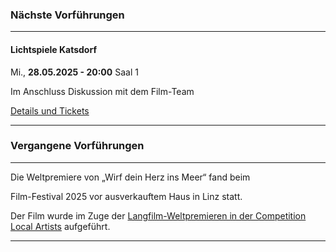 ### Nächste Vorführungen

***

#### Lichtspiele Katsdorf

Mi., **28.05.2025 - 20:00** Saal 1

Im Anschluss Diskussion mit dem Film-Team

[Details und Tickets](https://www.kino-katsdorf.at/ourmovies/wirf-dein-herz-ins-meer/)

***

### Vergangene Vorführungen

***

Die Weltpremiere von „Wirf dein Herz ins Meer“ fand beim

<CrossingEuropeLink />

Film-Festival 2025 vor ausverkauftem Haus in Linz statt.

Der Film wurde im Zuge der
[Langfilm-Weltpremieren in der Competition Local Artists](https://www.crossingeurope.at/news/langfilm-weltpremieren_in_der_competition_local_artists) aufgeführt.

<CrossingEuropeImage />

***
